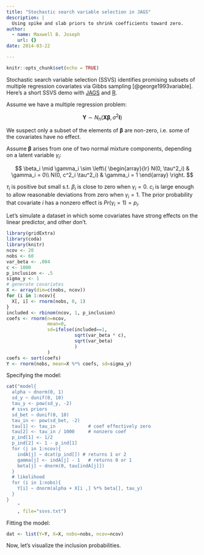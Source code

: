 ```yaml
---
title: "Stochastic search variable selection in JAGS"
description: |
  Using spike and slab priors to shrink coefficients toward zero.
author:
  - name: Maxwell B. Joseph
    url: {}
date: 2014-03-22

---
```


```r
knitr::opts_chunk$set(echo = TRUE)
```


Stochastic search variable selection (SSVS) identifies promising subsets of 
multiple regression covariates via Gibbs sampling [@george1993variable]. Here's 
a short SSVS demo with [JAGS](http://mcmc-jags.sourceforge.net/) and 
[R](http://www.r-project.org/).

Assume we have a multiple regression problem:

$$\boldsymbol{Y} \sim N_n(\boldsymbol{X \beta}, \sigma^2 \boldsymbol{I})$$

We suspect only a subset of the elements of $\boldsymbol{\beta}$ are non-zero, 
i.e. some of the covariates have no effect.

Assume $\boldsymbol{\beta}$ arises from one of two normal mixture components, 
depending on a latent variable $\gamma_i$:

$$
\beta_i \mid \gamma_i  \sim \left\{
  \begin{array}{lr}
    N(0, \tau^2_i) &  \gamma_i = 0\\
    N(0, c^2_i \tau^2_i) &  \gamma_i = 1
  \end{array}
\right.
$$

$\tau_i$ is positive but small s.t. $\beta_i$ is close to zero when 
$\gamma_i = 0$. $c_i$ is large enough to allow reasonable deviations from zero
when $\gamma_i = 1$. The prior probability that covariate $i$ has a nonzero 
effect is $Pr(\gamma_i = 1) = p_i$. 

Let's simulate a dataset in which some covariates have strong effects on the 
linear predictor, and other don't.

```r
library(gridExtra)
library(coda)
library(knitr)
ncov <- 20
nobs <- 60
var_beta <- .004
c <- 1000
p_inclusion <- .5
sigma_y <- 1
# generate covariates
X <- array(dim=c(nobs, ncov))
for (i in 1:ncov){
  X[, i] <- rnorm(nobs, 0, 1)
}
included <- rbinom(ncov, 1, p_inclusion)
coefs <- rnorm(n=ncov,
               mean=0,
               sd=ifelse(included==1,
                         sqrt(var_beta * c),
                         sqrt(var_beta)
                         )
               )
coefs <- sort(coefs)
Y <- rnorm(nobs, mean=X %*% coefs, sd=sigma_y)
```

Specifying the model:

```r
cat("model{
  alpha ~ dnorm(0, 1)
  sd_y ~ dunif(0, 10)
  tau_y <- pow(sd_y, -2)
  # ssvs priors
  sd_bet ~ dunif(0, 10)
  tau_in <- pow(sd_bet, -2)
  tau[1] <- tau_in            # coef effectively zero
  tau[2] <- tau_in / 1000     # nonzero coef
  p_ind[1] <- 1/2
  p_ind[2] <- 1 - p_ind[1]
  for (j in 1:ncov){
    indA[j] ~ dcat(p_ind[]) # returns 1 or 2
    gamma[j] <- indA[j] - 1   # returns 0 or 1
    beta[j] ~ dnorm(0, tau[indA[j]])
  }
  # likelihood
  for (i in 1:nobs){
    Y[i] ~ dnorm(alpha + X[i ,] %*% beta[], tau_y)
  }
}
    "
    , file="ssvs.txt")
```

Fitting the model:

```r
dat <- list(Y=Y, X=X, nobs=nobs, ncov=ncov)

```

Now, let's visualize the inclusion probabilities.
